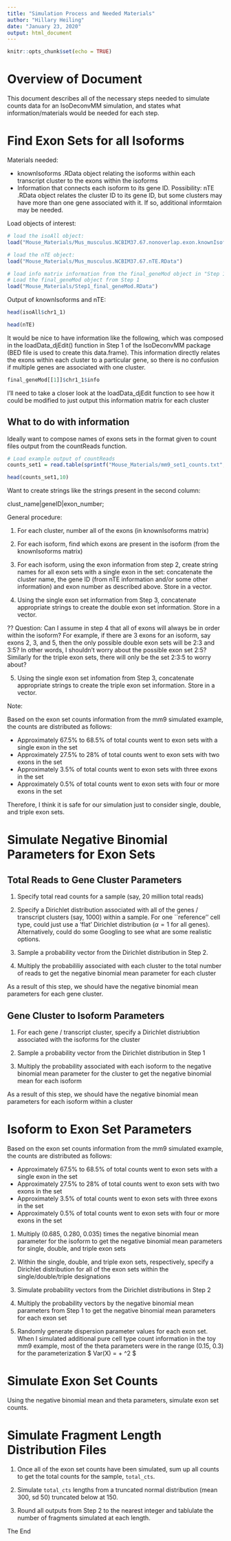 ```yaml
---
title: "Simulation Process and Needed Materials"
author: "Hillary Heiling"
date: "January 23, 2020"
output: html_document
---
```


```r
knitr::opts_chunk$set(echo = TRUE)
```

# Overview of Document

This document describes all of the necessary steps needed to simulate counts data for an IsoDeconvMM simulation, and states what information/materials would be needed for each step.

# Find Exon Sets for all Isoforms

Materials needed:

* knownIsoforms .RData object relating the isoforms within each transcript cluster to the exons within the isoforms
* Information that connects each isoform to its gene ID. Possibility: nTE .RData object relates the cluster ID to its gene ID, but some clusters may have more than one gene associated with it. If so, additional informtaion may be needed.

Load objects of interest:

```r
# load the isoAll object:
load("Mouse_Materials/Mus_musculus.NCBIM37.67.nonoverlap.exon.knownIsoforms.RData")

# load the nTE object:
load("Mouse_Materials/Mus_musculus.NCBIM37.67.nTE.RData")

# load info matrix information from the final_geneMod object in "Step 1" output from IsoDeconvMM procedure
# Load the final_geneMod object from Step 1
load("Mouse_Materials/Step1_final_geneMod.RData")

```

Output of knownIsoforms and nTE:

```r
head(isoAll$chr1_1)

head(nTE)
```

It would be nice to have information like the following, which was composed in the loadData_djEdit() function in Step 1 of the IsoDeconvMM package (BED file is used to create this data.frame). This information directly relates the exons within each cluster to a particular gene, so there is no confusion if multiple genes are associated with one cluster.

```r
final_geneMod[[1]]$chr1_1$info
```

I'll need to take a closer look at the loadData_djEdit function to see how it could be modified to just output this information matrix for each cluster

## What to do with information

Ideally want to compose names of exons sets in the format given to count files output from the countReads function.

```r
# Load example output of countReads 
counts_set1 = read.table(sprintf("Mouse_Materials/mm9_set1_counts.txt", prefix), as.is = T)

head(counts_set1,10)
```

Want to create strings like the strings present in the second column:

clust_name|geneID|exon_number;

General procedure:

1. For each cluster, number all of the exons (in knownIsoforms matrix)

2. For each isoform, find which exons are present in the isoform (from the knownIsoforms matrix)

3. For each isoform, using the exon information from step 2, create string names for all exon sets with a single exon in the set: concatenate the cluster name, the gene ID (from nTE information and/or some other information) and exon number as described above. Store in a vector.

4. Using the single exon set information from Step 3, concatenate appropriate strings to create the double exon set information. Store in a vector.

?? Question: Can I assume in step 4 that all of exons will always be in order within the isoform? For example, if there are 3 exons for an isoform, say exons 2, 3, and 5, then the only possible double exon sets will be 2:3 and 3:5? In other words, I shouldn't worry about the possible exon set 2:5? Similarly for the triple exon sets, there will only be the set 2:3:5 to worry about?

5. Using the single exon set infomation from Step 3, concatenate appropriate strings to create the triple exon set information. Store in a vector.

Note:

Based on the exon set counts information from the mm9 simulated example, the counts are distributed as follows:

* Approximately 67.5% to 68.5% of total counts went to exon sets with a single exon in the set
* Approximately 27.5% to 28% of total counts went to exon sets with two exons in the set
* Approximately 3.5% of total counts went to exon sets with three exons in the set
* Approximately 0.5% of total counts went to exon sets with four or more exons in the set

Therefore, I think it is safe for our simulation just to consider single, double, and triple exon sets. 

# Simulate Negative Binomial Parameters for Exon Sets

## Total Reads to Gene Cluster Parameters

1. Specify total read counts for a sample (say, 20 million total reads)

2. Specify a Dirichlet distribution associated with all of the genes / transcript clusters (say, 1000) within a sample. For one ``reference'' cell type, could just use a 'flat' Dirichlet distribution ($\alpha = 1$ for all genes). Alternatively, could do some Googling to see what are some realistic options.

3. Sample a probability vector from the Dirichlet distribution in Step 2. 

4. Multiply the probabililiy associated with each cluster to the total number of reads to get the negative binomial mean parameter for each cluster

As a result of this step, we should have the negative binomial mean parameters for each gene cluster.

## Gene Cluster to Isoform Parameters

1. For each gene / transcript cluster, specify a Dirichlet distriubtion associated with the isoforms for the cluster

2. Sample a probability vector from the Dirichlet distribution in Step 1

3. Multiply the probability associated with each isoform to the negative binomial mean parameter for the cluster to get the negative binomial mean for each isoform

As a result of this step, we should have the negative binomial mean parameters for each isoform within a cluster

# Isoform to Exon Set Parameters

Based on the exon set counts information from the mm9 simulated example, the counts are distributed as follows:

* Approximately 67.5% to 68.5% of total counts went to exon sets with a single exon in the set
* Approximately 27.5% to 28% of total counts went to exon sets with two exons in the set
* Approximately 3.5% of total counts went to exon sets with three exons in the set
* Approximately 0.5% of total counts went to exon sets with four or more exons in the set

1. Multiply (0.685, 0.280, 0.035) times the negative binomial mean parameter for the isoform to get the negative binomial mean parameters for single, double, and triple exon sets

2. Within the single, double, and triple exon sets, respectively, specify a Dirichlet distribution for all of the exon sets within the single/double/triple designations

3. Simulate probability vectors from the Dirichlet distributions in Step 2

4. Multiply the probability vectors by the negative binomial mean parameters from Step 1 to get the negative binomial mean parameters for each exon set

5. Randomly generate dispersion parameter values for each exon set. When I simulated additional pure cell type count information in the toy mm9 example, most of the theta parameters were in the range (0.15, 0.3) for the parameterization $ Var(X) = \mu + \frac{1}{\theta}\mu^2 $

# Simulate Exon Set Counts

Using the negative binomial mean and theta parameters, simulate exon set counts.

# Simulate Fragment Length Distribution Files

1. Once all of the exon set counts have been simulated, sum up all counts to get the total counts for the sample, `total_cts`. 

2. Simulate `total_cts` lengths from a truncated normal distribution (mean 300, sd 50) truncated below at 150. 

3. Round all outputs from Step 2 to the nearest integer and tablulate the number of fragments simulated at each length. 

The End